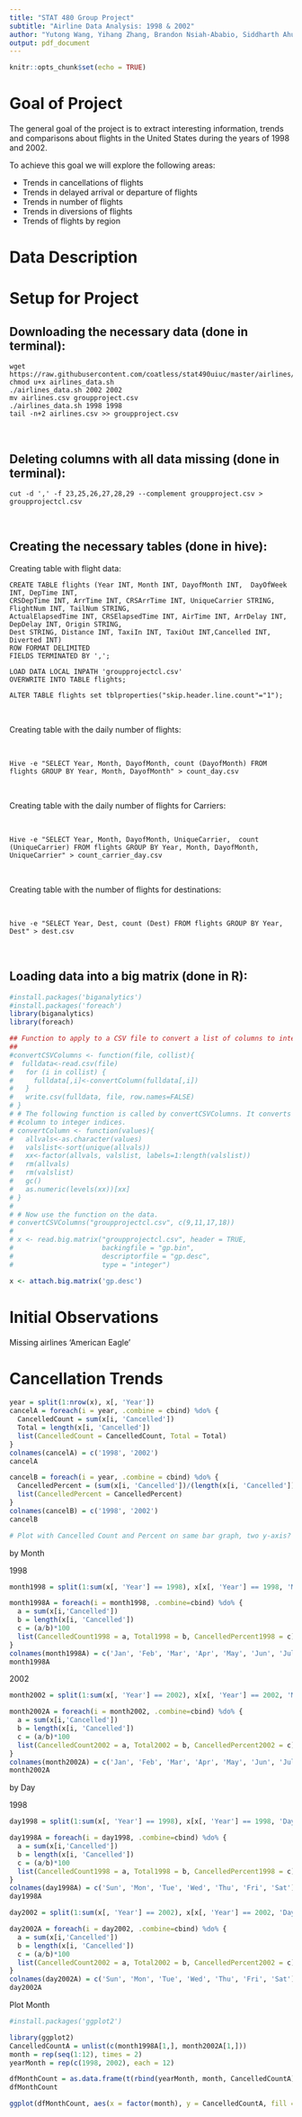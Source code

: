 ```yaml
---
title: "STAT 480 Group Project"
subtitle: "Airline Data Analysis: 1998 & 2002"
author: "Yutong Wang, Yihang Zhang, Brandon Nsiah-Ababio, Siddharth Ahuja"
output: pdf_document
---
```


```r
knitr::opts_chunk$set(echo = TRUE)
```

# Goal of Project

The general goal of the project is to extract interesting information, trends and comparisons about flights in the United States during the years of 1998 and 2002.

To achieve this goal we will explore the following areas:

* Trends in cancellations of flights
* Trends in delayed arrival or departure of flights
* Trends in number of flights
* Trends in diversions of flights
* Trends of flights by region

# Data Description



\newpage

# Setup for Project

## Downloading the necessary data (done in terminal):

```{}
wget https://raw.githubusercontent.com/coatless/stat490uiuc/master/airlines/airlines_data.sh
chmod u+x airlines_data.sh
./airlines_data.sh 2002 2002
mv airlines.csv groupproject.csv
./airlines_data.sh 1998 1998
tail -n+2 airlines.csv >> groupproject.csv
```

&nbsp;

## Deleting columns with all data missing (done in terminal):

```{}
cut -d ',' -f 23,25,26,27,28,29 --complement groupproject.csv > groupprojectcl.csv
```

&nbsp;

## Creating the necessary tables (done in hive):

Creating table with flight data:

```{}
CREATE TABLE flights (Year INT, Month INT, DayofMonth INT,  DayOfWeek INT, DepTime INT, 
CRSDepTime INT, ArrTime INT, CRSArrTime INT, UniqueCarrier STRING, FlightNum INT, TailNum STRING, 
ActualElapsedTime INT, CRSElapsedTime INT, AirTime INT, ArrDelay INT, DepDelay INT, Origin STRING, 
Dest STRING, Distance INT, TaxiIn INT, TaxiOut INT,Cancelled INT, Diverted INT)
ROW FORMAT DELIMITED
FIELDS TERMINATED BY ',';

LOAD DATA LOCAL INPATH 'groupprojectcl.csv'
OVERWRITE INTO TABLE flights;

ALTER TABLE flights set tblproperties("skip.header.line.count"="1");
```

&nbsp; 

Creating table with the daily number of flights:

&nbsp;

```{}
Hive -e "SELECT Year, Month, DayofMonth, count (DayofMonth) FROM flights GROUP BY Year, Month, DayofMonth" > count_day.csv
```
&nbsp;

Creating table with the daily number of flights for Carriers:

&nbsp;

```{}
Hive -e "SELECT Year, Month, DayofMonth, UniqueCarrier,  count (UniqueCarrier) FROM flights GROUP BY Year, Month, DayofMonth, UniqueCarrier" > count_carrier_day.csv
```
&nbsp;

Creating table with the number of flights for destinations:

&nbsp;

```{}
hive -e "SELECT Year, Dest, count (Dest) FROM flights GROUP BY Year, Dest" > dest.csv
```
&nbsp;

## Loading data into a big matrix (done in R):

```r
#install.packages('biganalytics')
#install.packages('foreach')
library(biganalytics)
library(foreach)

## Function to apply to a CSV file to convert a list of columns to integer index values.
## 
#convertCSVColumns <- function(file, collist){
#  fulldata<-read.csv(file)
#   for (i in collist) {
#     fulldata[,i]<-convertColumn(fulldata[,i])
#   }
#   write.csv(fulldata, file, row.names=FALSE)
# }
# # The following function is called by convertCSVColumns. It converts a single
# #column to integer indices.
# convertColumn <- function(values){
#   allvals<-as.character(values)
#   valslist<-sort(unique(allvals))
#   xx<-factor(allvals, valslist, labels=1:length(valslist))
#   rm(allvals)
#   rm(valslist)
#   gc()
#   as.numeric(levels(xx))[xx]
# }
# 
# # Now use the function on the data.
# convertCSVColumns("groupprojectcl.csv", c(9,11,17,18))
# 
# x <- read.big.matrix("groupprojectcl.csv", header = TRUE,
#                      backingfile = "gp.bin",
#                      descriptorfile = "gp.desc",
#                      type = "integer")

x <- attach.big.matrix('gp.desc')
```


\newpage

# Initial Observations

Missing airlines 'American Eagle'

\newpage

# Cancellation Trends

```r
year = split(1:nrow(x), x[, 'Year'])
cancelA = foreach(i = year, .combine = cbind) %do% {
  CancelledCount = sum(x[i, 'Cancelled'])
  Total = length(x[i, 'Cancelled'])
  list(CancelledCount = CancelledCount, Total = Total)
}
colnames(cancelA) = c('1998', '2002')
cancelA
```

```r
cancelB = foreach(i = year, .combine = cbind) %do% {
  CancelledPercent = (sum(x[i, 'Cancelled'])/(length(x[i, 'Cancelled'])))*100
  list(CancelledPercent = CancelledPercent)
}
colnames(cancelB) = c('1998', '2002')
cancelB

# Plot with Cancelled Count and Percent on same bar graph, two y-axis?
```

by Month

1998
```r
month1998 = split(1:sum(x[, 'Year'] == 1998), x[x[, 'Year'] == 1998, 'Month'])

month1998A = foreach(i = month1998, .combine=cbind) %do% {
  a = sum(x[i,'Cancelled'])
  b = length(x[i, 'Cancelled'])
  c = (a/b)*100
  list(CancelledCount1998 = a, Total1998 = b, CancelledPercent1998 = c)
}
colnames(month1998A) = c('Jan', 'Feb', 'Mar', 'Apr', 'May', 'Jun', 'Jul', 'Aug', 'Sep', 'Oct', 'Nov', 'Dec')
month1998A
```

2002
```r
month2002 = split(1:sum(x[, 'Year'] == 2002), x[x[, 'Year'] == 2002, 'Month'])

month2002A = foreach(i = month2002, .combine=cbind) %do% {
  a = sum(x[i,'Cancelled'])
  b = length(x[i, 'Cancelled'])
  c = (a/b)*100
  list(CancelledCount2002 = a, Total2002 = b, CancelledPercent2002 = c)
}
colnames(month2002A) = c('Jan', 'Feb', 'Mar', 'Apr', 'May', 'Jun', 'Jul', 'Aug', 'Sep', 'Oct', 'Nov', 'Dec')
month2002A
```

by Day

1998
```r
day1998 = split(1:sum(x[, 'Year'] == 1998), x[x[, 'Year'] == 1998, 'DayOfWeek'])

day1998A = foreach(i = day1998, .combine=cbind) %do% {
  a = sum(x[i,'Cancelled'])
  b = length(x[i, 'Cancelled'])
  c = (a/b)*100
  list(CancelledCount1998 = a, Total1998 = b, CancelledPercent1998 = c)
}
colnames(day1998A) = c('Sun', 'Mon', 'Tue', 'Wed', 'Thu', 'Fri', 'Sat')
day1998A
```
```r
day2002 = split(1:sum(x[, 'Year'] == 2002), x[x[, 'Year'] == 2002, 'DayOfWeek'])

day2002A = foreach(i = day2002, .combine=cbind) %do% {
  a = sum(x[i,'Cancelled'])
  b = length(x[i, 'Cancelled'])
  c = (a/b)*100
  list(CancelledCount2002 = a, Total2002 = b, CancelledPercent2002 = c)
}
colnames(day2002A) = c('Sun', 'Mon', 'Tue', 'Wed', 'Thu', 'Fri', 'Sat')
day2002A
```


Plot Month
```r
#install.packages('ggplot2')

library(ggplot2)
CancelledCountA = unlist(c(month1998A[1,], month2002A[1,]))
month = rep(seq(1:12), times = 2)
yearMonth = rep(c(1998, 2002), each = 12)

dfMonthCount = as.data.frame(t(rbind(yearMonth, month, CancelledCountA)))
dfMonthCount

ggplot(dfMonthCount, aes(x = factor(month), y = CancelledCountA, fill = factor(yearMonth))) + geom_bar(stat = 'identity', position = 'dodge')
```
